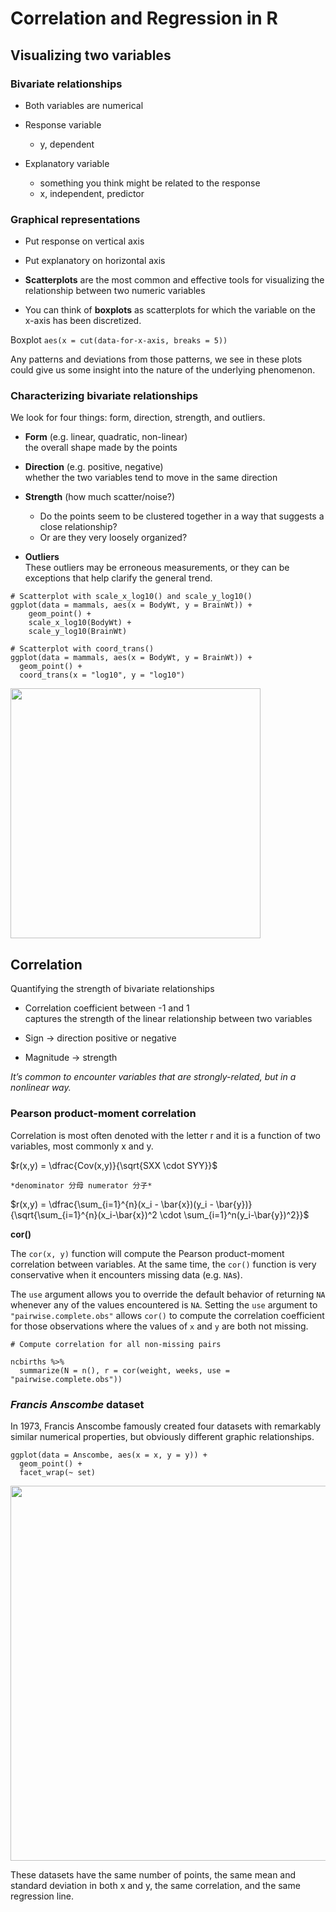 # Correlation and Regression in R

## Visualizing two variables
### Bivariate relationships

- Both variables are numerical

- Response variable
  - y, dependent

- Explanatory variable
  - something you think might be related to the response
  - x, independent, predictor

### Graphical representations
- Put response on vertical axis
- Put explanatory on horizontal axis

- **Scatterplots** are the most common and effective tools for visualizing the relationship between two numeric variables
- You can think of **boxplots** as scatterplots for which the variable on the x-axis has been discretized.


Boxplot `aes(x = cut(data-for-x-axis, breaks = 5))`

Any patterns and deviations from those patterns, we see in these plots could give us some insight into the nature of the underlying phenomenon.

### Characterizing bivariate relationships

We look for four things: form, direction, strength, and outliers.

- **Form** (e.g. linear, quadratic, non-linear)  
the overall shape made by the points

- **Direction** (e.g. positive, negative)  
whether the two variables tend to move in the same direction

- **Strength** (how much scatter/noise?)  
  - Do the points seem to be clustered together in a way that suggests a close relationship?
  - Or are they very loosely organized?

- **Outliers**  
These outliers may be erroneous measurements, or they can be exceptions that help clarify the general trend.


```
# Scatterplot with scale_x_log10() and scale_y_log10()
ggplot(data = mammals, aes(x = BodyWt, y = BrainWt)) +
    geom_point() +
    scale_x_log10(BodyWt) + 
    scale_y_log10(BrainWt)

# Scatterplot with coord_trans()
ggplot(data = mammals, aes(x = BodyWt, y = BrainWt)) +
  geom_point() + 
  coord_trans(x = "log10", y = "log10")
```

<img src="coord-trans.png" width="400px">

## Correlation
Quantifying the strength of bivariate relationships

- Correlation coefficient between -1 and 1  
captures the strength of the linear relationship between two variables

- Sign -> direction positive or negative

- Magnitude -> strength

*It's common to encounter variables that are strongly-related, but in a nonlinear way.*


### Pearson product-moment correlation
Correlation is most often denoted with the letter r and it is a function of two variables, most commonly x and y.

$r(x,y) = \dfrac{Cov(x,y)}{\sqrt{SXX \cdot SYY}}$

`*denominator 分母 numerator 分子*`

$r(x,y) = \dfrac{\sum_{i=1}^{n}(x_i - \bar{x})(y_i - \bar{y})}{\sqrt{\sum_{i=1}^{n}(x_i-\bar{x})^2 \cdot \sum_{i=1}^n(y_i-\bar{y})^2}}$


**cor()**

The `cor(x, y)` function will compute the Pearson product-moment correlation between variables. At the same time, the `cor()` function is very conservative when it encounters missing data (e.g. `NA`s). 

The `use` argument allows you to override the default behavior of returning `NA` whenever any of the values encountered is `NA`. Setting the `use` argument to `"pairwise.complete.obs"` allows `cor()` to compute the correlation coefficient for those observations where the values of `x` and `y` are both not missing.

```
# Compute correlation for all non-missing pairs

ncbirths %>%
  summarize(N = n(), r = cor(weight, weeks, use = "pairwise.complete.obs"))
```

### *Francis Anscombe* dataset
In 1973, Francis Anscombe famously created four datasets with remarkably similar numerical properties, but obviously different graphic relationships. 

```
ggplot(data = Anscombe, aes(x = x, y = y)) +
  geom_point() +
  facet_wrap(~ set)
```

<img src="francis.jpg" width="600px">


These datasets have the same number of points, the same mean and standard deviation in both x and y, the same correlation, and the same regression line.





